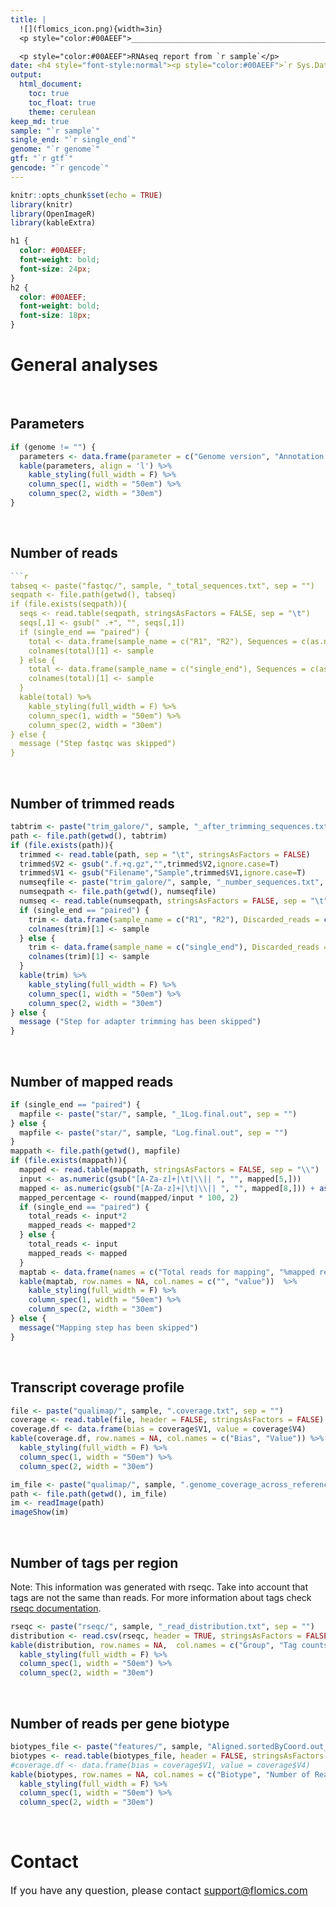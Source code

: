 ```yaml
---
title: |
  ![](flomics_icon.png){width=3in}
  <p style="color:#00AEEF">________________________________________________________</p>

  <p style="color:#00AEEF">RNAseq report from `r sample`</p>
date: <h4 style="font-style:normal"><p style="color:#00AEEF">`r Sys.Date()`</p></h4><br />
output:
  html_document:
    toc: true
    toc_float: true
    theme: cerulean
keep_md: true
sample: "`r sample`"
single_end: "`r single_end`"
genome: "`r genome`"
gtf: "`r gtf`"
gencode: "`r gencode`"
---
```


```r
knitr::opts_chunk$set(echo = TRUE)
library(knitr)
library(OpenImageR)
library(kableExtra)
```

```css
h1 {
  color: #00AEEF;
  font-weight: bold;
  font-size: 24px;
}
h2 {
  color: #00AEEF;
  font-weight: bold;
  font-size: 18px;
}
```


#  General analyses

\


## Parameters

```r
if (genome != "") {
  parameters <- data.frame(parameter = c("Genome version", "Annotation version (Ensembl)", "Gencode version"), Value = c(genome, gtf, gencode))
  kable(parameters, align = 'l') %>%
    kable_styling(full_width = F) %>%
    column_spec(1, width = "50em") %>%
    column_spec(2, width = "30em")
}
```

\


##  Number of reads

```r
```r
tabseq <- paste("fastqc/", sample, "_total_sequences.txt", sep = "")
seqpath <- file.path(getwd(), tabseq)
if (file.exists(seqpath)){
  seqs <- read.table(seqpath, stringsAsFactors = FALSE, sep = "\t")
  seqs[,1] <- gsub(" .+", "", seqs[,1])
  if (single_end == "paired") {
    total <- data.frame(sample_name = c("R1", "R2"), Sequences = c(as.numeric(seqs[2,1])/4, as.numeric(seqs[2,2])/4))
    colnames(total)[1] <- sample
  } else {
    total <- data.frame(sample_name = c("single_end"), Sequences = c(as.numeric(seqs[1,1]))/4)
    colnames(total)[1] <- sample
  }
  kable(total) %>%
    kable_styling(full_width = F) %>%
    column_spec(1, width = "50em") %>%
    column_spec(2, width = "30em")
} else {
  message ("Step fastqc was skipped")
}
```

\


##  Number of trimmed reads

```r
tabtrim <- paste("trim_galore/", sample, "_after_trimming_sequences.txt", sep = "")
path <- file.path(getwd(), tabtrim)
if (file.exists(path)){
  trimmed <- read.table(path, sep = "\t", stringsAsFactors = FALSE)
  trimmed$V2 <- gsub(".f.+q.gz","",trimmed$V2,ignore.case=T)
  trimmed$V1 <- gsub("Filename","Sample",trimmed$V1,ignore.case=T)
  numseqfile <- paste("trim_galore/", sample, "_number_sequences.txt", sep = "")
  numseqpath <- file.path(getwd(), numseqfile)
  numseq <- read.table(numseqpath, stringsAsFactors = FALSE, sep = "\t")
  if (single_end == "paired") {
    trim <- data.frame(sample_name = c("R1", "R2"), Discarded_reads = c(as.numeric(numseq[1,1])/4-as.numeric(trimmed[2,2]), as.numeric(numseq[2,1])/4-as.numeric(trimmed[4,2])))
    colnames(trim)[1] <- sample
  } else {
    trim <- data.frame(sample_name = c("single_end"), Discarded_reads = c(as.numeric(numseq[1,1])/4-as.numeric(trimmed[2,2])))
    colnames(trim)[1] <- sample
  }
  kable(trim) %>%
    kable_styling(full_width = F) %>%
    column_spec(1, width = "50em") %>%
    column_spec(2, width = "30em")
} else {
  message ("Step for adapter trimming has been skipped")
}

```

\


## Number of mapped reads

```r
if (single_end == "paired") {
  mapfile <- paste("star/", sample, "_1Log.final.out", sep = "")
} else {
  mapfile <- paste("star/", sample, "Log.final.out", sep = "")
}
mappath <- file.path(getwd(), mapfile)
if (file.exists(mappath)){
  mapped <- read.table(mappath, stringsAsFactors = FALSE, sep = "\\")
  input <- as.numeric(gsub("[A-Za-z]+|\t|\\|| ", "", mapped[5,]))
  mapped <- as.numeric(gsub("[A-Za-z]+|\t|\\|| ", "", mapped[8,])) + as.numeric(gsub("[A-Za-z]+|\t|\\|| ", "", mapped[23,])) + as.numeric(gsub("[A-Za-z]+|\t|\\|| ", "", mapped[25,]))
  mapped_percentage <- round(mapped/input * 100, 2)
  if (single_end == "paired") {
    total_reads <- input*2
    mapped_reads <- mapped*2
  } else {
    total_reads <- input
    mapped_reads <- mapped
  }
  maptab <- data.frame(names = c("Total reads for mapping", "%mapped reads", "mapped reads"), Values = c(as.integer(total_reads), mapped_percentage, as.integer(mapped_reads)))
  kable(maptab, row.names = NA, col.names = c("", "value"))  %>%
    kable_styling(full_width = F) %>%
    column_spec(1, width = "50em") %>%
    column_spec(2, width = "30em")
} else {
  message("Mapping step has been skipped")
}

```


\


## Transcript coverage profile

```r
file <- paste("qualimap/", sample, ".coverage.txt", sep = "")
coverage <- read.table(file, header = FALSE, stringsAsFactors = FALSE)
coverage.df <- data.frame(bias = coverage$V1, value = coverage$V4)
kable(coverage.df, row.names = NA, col.names = c("Bias", "Value")) %>%
  kable_styling(full_width = F) %>%
  column_spec(1, width = "50em") %>%
  column_spec(2, width = "30em")
```

```r
im_file <- paste("qualimap/", sample, ".genome_coverage_across_reference.png", sep = "")
path <- file.path(getwd(), im_file)
im <- readImage(path)
imageShow(im)
```


\

## Number of tags per region
Note: This information was generated with rseqc. Take into account that tags are not the same than reads. For more information about tags check [rseqc documentation](http://rseqc.sourceforge.net/#read-distribution-py).

```r
rseqc <- paste("rseqc/", sample, "_read_distribution.txt", sep = "")
distribution <- read.csv(rseqc, header = TRUE, stringsAsFactors = FALSE, sep = "\t")
kable(distribution, row.names = NA,  col.names = c("Group", "Tag counts")) %>%
  kable_styling(full_width = F) %>%
  column_spec(1, width = "50em") %>%
  column_spec(2, width = "30em")
```

\


## Number of reads per gene biotype

```r
biotypes_file <- paste("features/", sample, "Aligned.sortedByCoord.out_biotype_counts_mqc.txt", sep = "")
biotypes <- read.table(biotypes_file, header = FALSE, stringsAsFactors = FALSE)
#coverage.df <- data.frame(bias = coverage$V1, value = coverage$V4)
kable(biotypes, row.names = NA, col.names = c("Biotype", "Number of Reads")) %>%
  kable_styling(full_width = F) %>%
  column_spec(1, width = "50em") %>%
  column_spec(2, width = "30em")
```

\


# Contact

<font size="3">If you have any question, please contact [support@flomics.com](mailto:support@flomics.com) </font>
